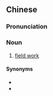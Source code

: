 {{also|田野调查}}
==Chinese==
{{zh-forms|s=田野调查|type=22}}

===Pronunciation===
{{zh-pron
|m=tiányě diàochá
|c=tin4 je5 diu6 caa4,tin4 je5 tiu4 caa4
|c_note=tin4 je5 tiu4 caa4 - nonstandard
|cat=n
}}

===Noun===
{{zh-noun}}

# [[field work]]

====Synonyms====
* {{zh-l|調查工作}}
* {{zh-l|田野工作}}